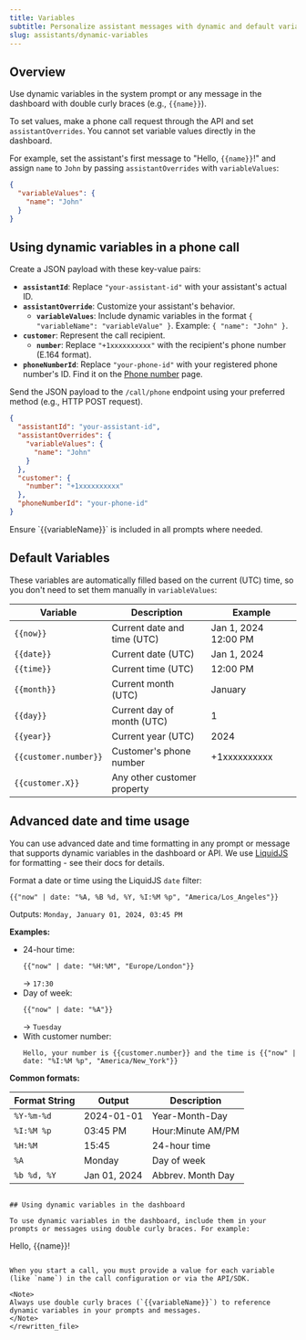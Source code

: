 ```yaml
---
title: Variables
subtitle: Personalize assistant messages with dynamic and default variables
slug: assistants/dynamic-variables
---
```


## Overview

Use dynamic variables in the system prompt or any message in the dashboard with double curly braces (e.g., `{{name}}`).

To set values, make a phone call request through the API and set `assistantOverrides`. You cannot set variable values directly in the dashboard.

For example, set the assistant's first message to "Hello, `{{name}}`!" and assign `name` to `John` by passing `assistantOverrides` with `variableValues`:

```json
{
  "variableValues": {
    "name": "John"
  }
}
```


## Using dynamic variables in a phone call

<Steps>

  <Step title="Prepare Your Request">

  Create a JSON payload with these key-value pairs:

  - **`assistantId`**: Replace `"your-assistant-id"` with your assistant's actual ID.
  - **`assistantOverride`**: Customize your assistant's behavior.
    - **`variableValues`**: Include dynamic variables in the format `{ "variableName": "variableValue" }`. Example: `{ "name": "John" }`.
  - **`customer`**: Represent the call recipient.
    - **`number`**: Replace `"+1xxxxxxxxxx"` with the recipient's phone number (E.164 format).
  - **`phoneNumberId`**: Replace `"your-phone-id"` with your registered phone number's ID. Find it on the [Phone number](https://dashboard.vapi.ai/phone-numbers) page.

  </Step>

  <Step title="Send the Request">

  Send the JSON payload to the `/call/phone` endpoint using your preferred method (e.g., HTTP POST request).

  ```json
  {
    "assistantId": "your-assistant-id",
    "assistantOverrides": {
      "variableValues": {
        "name": "John"
      }
    },
    "customer": {
      "number": "+1xxxxxxxxxx"
    },
    "phoneNumberId": "your-phone-id"
  }
  ```

  </Step>

</Steps>

<Note>
  Ensure `{{variableName}}` is included in all prompts where needed.
</Note>

## Default Variables

These variables are automatically filled based on the current (UTC) time, so you don't need to set them manually in `variableValues`:

| Variable                | Description                       | Example                   |
| ----------------------- | --------------------------------- | ------------------------- |
| `{{now}}`               | Current date and time (UTC)       | Jan 1, 2024 12:00 PM      |
| `{{date}}`              | Current date (UTC)                | Jan 1, 2024               |
| `{{time}}`              | Current time (UTC)                | 12:00 PM                  |
| `{{month}}`             | Current month (UTC)               | January                   |
| `{{day}}`               | Current day of month (UTC)        | 1                         |
| `{{year}}`              | Current year (UTC)                | 2024                      |
| `{{customer.number}}`   | Customer's phone number           | +1xxxxxxxxxx              |
| `{{customer.X}}`        | Any other customer property       |                           |

## Advanced date and time usage

You can use advanced date and time formatting in any prompt or message that supports dynamic variables in the dashboard or API. We use [LiquidJS](https://liquidjs.com/) for formatting - see their docs for details.

Format a date or time using the LiquidJS `date` filter:

```liquid
{{"now" | date: "%A, %B %d, %Y, %I:%M %p", "America/Los_Angeles"}}
```
Outputs: `Monday, January 01, 2024, 03:45 PM`

**Examples:**
- 24-hour time:
  ```liquid
  {{"now" | date: "%H:%M", "Europe/London"}}
  ```
  → `17:30`
- Day of week:
  ```liquid
  {{"now" | date: "%A"}}
  ```
  → `Tuesday`
- With customer number:
  ```liquid
  Hello, your number is {{customer.number}} and the time is {{"now" | date: "%I:%M %p", "America/New_York"}}
  ```

**Common formats:**

| Format String   | Output         | Description         |
|----------------|---------------|---------------------|
| `%Y-%m-%d`     | 2024-01-01    | Year-Month-Day      |
| `%I:%M %p`     | 03:45 PM      | Hour:Minute AM/PM   |
| `%H:%M`        | 15:45         | 24-hour time        |
| `%A`           | Monday        | Day of week         |
| `%b %d, %Y`    | Jan 01, 2024  | Abbrev. Month Day   |
```

## Using dynamic variables in the dashboard

To use dynamic variables in the dashboard, include them in your prompts or messages using double curly braces. For example:

```
Hello, {{name}}!
```

When you start a call, you must provide a value for each variable (like `name`) in the call configuration or via the API/SDK.

<Note>
Always use double curly braces (`{{variableName}}`) to reference dynamic variables in your prompts and messages.
</Note>
</rewritten_file>